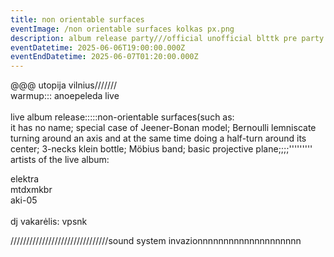 ```yaml
---
title: non orientable surfaces
eventImage: /non orientable surfaces kolkas px.png
description: album release party///official unofficial blttk pre party
eventDatetime: 2025-06-06T19:00:00.000Z
eventEndDatetime: 2025-06-07T01:20:00.000Z
---
```


@@@ utopija vilnius///////\
warmup::: anoepeleda live\
\
live album release:::::non-orientable surfaces(such as:\
it has no name; special case of Jeener-Bonan model; Bernoulli lemniscate turning around an axis and at the same time doing a half-turn around its center; 3-necks klein bottle; Möbius band; basic projective plane;;;;'''''''''\
artists of the live album:

elektra\
mtdxmkbr\
aki-05\
\
dj vakarėlis: vpsnk

///////////////////////////////sound system invazionnnnnnnnnnnnnnnnnnnn
